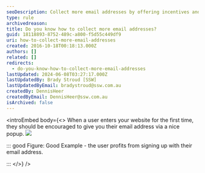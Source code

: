 ```yaml
---
seoDescription: Collect more email addresses by offering incentives and creating a seamless sign-up experience through a well-designed popup.
type: rule
archivedreason:
title: Do you know how to collect more email addresses?
guid: 18118893-8752-489c-a800-f5d55c449df9
uri: how-to-collect-more-email-addresses
created: 2016-10-18T00:18:13.000Z
authors: []
related: []
redirects:
  - do-you-know-how-to-collect-more-email-addresses
lastUpdated: 2024-06-08T03:27:17.000Z
lastUpdatedBy: Brady Stroud [SSW]
lastUpdatedByEmail: bradystroud@ssw.com.au
createdBy: DennisHeer
createdByEmail: DennisHeer@ssw.com.au
isArchived: false
---
```


<introEmbed
  body={<>
When a user enters your website for the first time, they should be encouraged to give you their email address via a nice popup.
![](/uploads/rules/how-to-collect-more-email-addresses/goodExampleEmailCollection.jpg)

::: good
Figure: Good Example - the user profits from signing up with their email address.

:::
  </>}
/>
